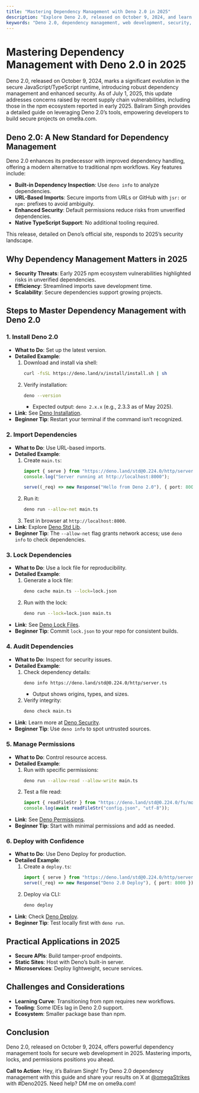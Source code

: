 ```yaml
---
title: "Mastering Dependency Management with Deno 2.0 in 2025"
description: "Explore Deno 2.0, released on October 9, 2024, and learn how to master its dependency management for secure web development in 2025."
keywords: "Deno 2.0, dependency management, web development, security, 2025 tech, JavaScript, npm alternatives"
---
```


# Mastering Dependency Management with Deno 2.0 in 2025

Deno 2.0, released on October 9, 2024, marks a significant evolution in the secure JavaScript/TypeScript runtime, introducing robust dependency management and enhanced security. As of July 1, 2025, this update addresses concerns raised by recent supply chain vulnerabilities, including those in the npm ecosystem reported in early 2025. Baliram Singh provides a detailed guide on leveraging Deno 2.0’s tools, empowering developers to build secure projects on ome9a.com.

## Deno 2.0: A New Standard for Dependency Management

Deno 2.0 enhances its predecessor with improved dependency handling, offering a modern alternative to traditional npm workflows. Key features include:
- **Built-in Dependency Inspection**: Use `deno info` to analyze dependencies.
- **URL-Based Imports**: Secure imports from URLs or GitHub with `jsr:` or `npm:` prefixes to avoid ambiguity.
- **Enhanced Security**: Default permissions reduce risks from unverified dependencies.
- **Native TypeScript Support**: No additional tooling required.

This release, detailed on Deno’s official site, responds to 2025’s security landscape.

## Why Dependency Management Matters in 2025

- **Security Threats**: Early 2025 npm ecosystem vulnerabilities highlighted risks in unverified dependencies.
- **Efficiency**: Streamlined imports save development time.
- **Scalability**: Secure dependencies support growing projects.

## Steps to Master Dependency Management with Deno 2.0

### 1. Install Deno 2.0
- **What to Do**: Set up the latest version.
- **Detailed Example**:
  1. Download and install via shell:
     ```bash
     curl -fsSL https://deno.land/x/install/install.sh | sh
     ```
  2. Verify installation:
     ```bash
     deno --version
     ```
     - Expected output: `deno 2.x.x` (e.g., 2.3.3 as of May 2025).
- **Link**: See [Deno Installation](https://deno.land/manual/getting_started/installation).
- **Beginner Tip**: Restart your terminal if the command isn’t recognized.

### 2. Import Dependencies
- **What to Do**: Use URL-based imports.
- **Detailed Example**:
  1. Create `main.ts`:
     ```typescript
     import { serve } from "https://deno.land/std@0.224.0/http/server.ts";
     console.log("Server running at http://localhost:8000");

     serve((_req) => new Response("Hello from Deno 2.0"), { port: 8000 });
     ```
  2. Run it:
     ```bash
     deno run --allow-net main.ts
     ```
  3. Test in browser at `http://localhost:8000`.
- **Link**: Explore [Deno Std Lib](https://deno.land/std).
- **Beginner Tip**: The `--allow-net` flag grants network access; use `deno info` to check dependencies.

### 3. Lock Dependencies
- **What to Do**: Use a lock file for reproducibility.
- **Detailed Example**:
  1. Generate a lock file:
     ```bash
     deno cache main.ts --lock=lock.json
     ```
  2. Run with the lock:
     ```bash
     deno run --lock=lock.json main.ts
     ```
- **Link**: See [Deno Lock Files](https://deno.land/manual/linking_to_external_code/lock_files).
- **Beginner Tip**: Commit `lock.json` to your repo for consistent builds.

### 4. Audit Dependencies
- **What to Do**: Inspect for security issues.
- **Detailed Example**:
  1. Check dependency details:
     ```bash
     deno info https://deno.land/std@0.224.0/http/server.ts
     ```
     - Output shows origins, types, and sizes.
  2. Verify integrity:
     ```bash
     deno check main.ts
     ```
- **Link**: Learn more at [Deno Security](https://deno.land/manual/getting_started/security).
- **Beginner Tip**: Use `deno info` to spot untrusted sources.

### 5. Manage Permissions
- **What to Do**: Control resource access.
- **Detailed Example**:
  1. Run with specific permissions:
     ```bash
     deno run --allow-read --allow-write main.ts
     ```
  2. Test a file read:
     ```typescript
     import { readFileStr } from "https://deno.land/std@0.224.0/fs/mod.ts";
     console.log(await readFileStr("config.json", "utf-8"));
     ```
- **Link**: See [Deno Permissions](https://deno.land/manual/getting_started/permissions).
- **Beginner Tip**: Start with minimal permissions and add as needed.

### 6. Deploy with Confidence
- **What to Do**: Use Deno Deploy for production.
- **Detailed Example**:
  1. Create a `deploy.ts`:
     ```typescript
     import { serve } from "https://deno.land/std@0.224.0/http/server.ts";
     serve((_req) => new Response("Deno 2.0 Deploy"), { port: 8000 });
     ```
  2. Deploy via CLI:
     ```bash
     deno deploy
     ```
- **Link**: Check [Deno Deploy](https://deno.com/deploy).
- **Beginner Tip**: Test locally first with `deno run`.

## Practical Applications in 2025

- **Secure APIs**: Build tamper-proof endpoints.
- **Static Sites**: Host with Deno’s built-in server.
- **Microservices**: Deploy lightweight, secure services.

## Challenges and Considerations

- **Learning Curve**: Transitioning from npm requires new workflows.
- **Tooling**: Some IDEs lag in Deno 2.0 support.
- **Ecosystem**: Smaller package base than npm.

## Conclusion

Deno 2.0, released on October 9, 2024, offers powerful dependency management tools for secure web development in 2025. Mastering imports, locks, and permissions positions you ahead.

**Call to Action**: Hey, it’s Baliram Singh! Try Deno 2.0 dependency management with this guide and share your results on X at [@omegaStrikes](https://x.com/omegaStrikes) with #Deno2025. Need help? DM me on ome9a.com!